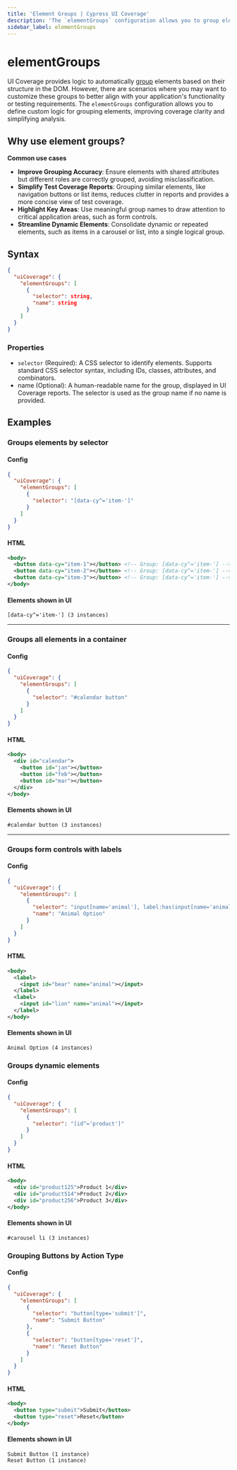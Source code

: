 ```yaml
---
title: 'Element Groups | Cypress UI Coverage'
description: 'The `elementGroups` configuration allows you to group elements in UI Coverage using custom logic.'
sidebar_label: elementGroups
---
```


# elementGroups

<UICovAddon />

UI Coverage provides logic to automatically [group](/ui-coverage/core-concepts/element-grouping) elements based on their structure in the DOM. However, there are scenarios where you may want to customize these groups to better align with your application's functionality or testing requirements. The `elementGroups` configuration allows you to define custom logic for grouping elements, improving coverage clarity and simplifying analysis.

## Why use element groups?

**Common use cases**

- **Improve Grouping Accuracy**: Ensure elements with shared attributes but different roles are correctly grouped, avoiding misclassification.
- **Simplify Test Coverage Reports**: Grouping similar elements, like navigation buttons or list items, reduces clutter in reports and provides a more concise view of test coverage.
- **Highlight Key Areas**: Use meaningful group names to draw attention to critical application areas, such as form controls.
- **Streamline Dynamic Elements**: Consolidate dynamic or repeated elements, such as items in a carousel or list, into a single logical group.

## Syntax

```json
{
  "uiCoverage": {
    "elementGroups": [
      {
        "selector": string,
        "name": string
      }
    ]
  }
}
```

### Properties

- `selector` (Required): A CSS selector to identify elements. Supports standard CSS selector syntax, including IDs, classes, attributes, and combinators.
- name (Optional): A human-readable name for the group, displayed in UI Coverage reports. The selector is used as the group name if no name is provided.

## Examples

### Groups elements by selector

#### Config

```json
{
  "uiCoverage": {
    "elementGroups": [
      {
        "selector": "[data-cy^='item-']"
      }
    ]
  }
}
```

#### HTML

```xml
<body>
  <button data-cy="item-1"></button> <!-- Group: [data-cy^='item-'] -->
  <button data-cy="item-2"></button> <!-- Group: [data-cy^='item-'] -->
  <button data-cy="item-3"></button> <!-- Group: [data-cy^='item-'] -->
</body>
```

#### Elements shown in UI

```
[data-cy^='item-'] (3 instances)
```

---

### Groups all elements in a container

#### Config

```json
{
  "uiCoverage": {
    "elementGroups": [
      {
        "selector": "#calendar button"
      }
    ]
  }
}
```

#### HTML

```xml
<body>
  <div id="calendar">
    <button id="jan"></button>
    <button id="feb"></button>
    <button id="mar"></button>
  </div>
</body>
```

#### Elements shown in UI

```
#calendar button (3 instances)
```

---

### Groups form controls with labels

#### Config

```json
{
  "uiCoverage": {
    "elementGroups": [
      {
        "selector": "input[name='animal'], label:has(input[name='animal'])",
        "name": "Animal Option"
      }
    ]
  }
}
```

#### HTML

```xml
<body>
  <label>
    <input id="bear" name="animal"></input>
  </label>
  <label>
    <input id="lion" name="animal"></input>
  </label>
</body>
```

#### Elements shown in UI

```
Animal Option (4 instances)
```

### Groups dynamic elements

#### Config

```json
{
  "uiCoverage": {
    "elementGroups": [
      {
        "selector": "[id^='product']"
      }
    ]
  }
}
```

#### HTML

```xml
<body>
  <div id="product125">Product 1</div>
  <div id="product514">Product 2</div>
  <div id="product256">Product 3</div>
</body>
```

#### Elements shown in UI

```
#carousel li (3 instances)
```

### Grouping Buttons by Action Type

#### Config

```json
{
  "uiCoverage": {
    "elementGroups": [
      {
        "selector": "button[type='submit']",
        "name": "Submit Button"
      },
      {
        "selector": "button[type='reset']",
        "name": "Reset Button"
      }
    ]
  }
}
```

#### HTML

```xml
<body>
  <button type="submit">Submit</button>
  <button type="reset">Reset</button>
</body>
```

#### Elements shown in UI

```
Submit Button (1 instance)
Reset Button (1 instance)
```
